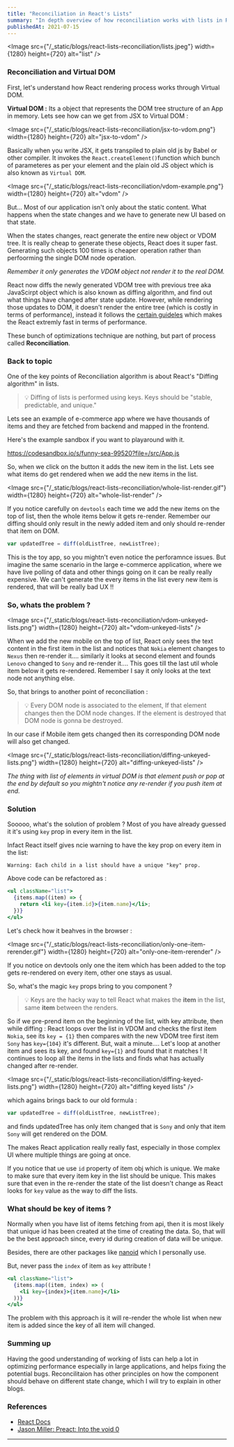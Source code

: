 ```yaml
---
title: "Reconciliation in React's Lists"
summary: "In depth overview of how reconciliation works with lists in React and how can we use key attribute to prevent unnecessary re-render."
publishedAt: 2021-07-15
---
```


<Image
  src={"/_static/blogs/react-lists-reconciliation/lists.jpeg"}
  width={1280}
  height={720}
  alt="list"
/>

### Reconciliation and Virtual DOM

First, let's understand how React rendering process works through Virtual DOM.

**Virtual DOM :** Its a object that represents the DOM tree structure of an App in memory. Lets see how can we get from JSX to Virtual DOM :

<Image
  src={"/_static/blogs/react-lists-reconciliation/jsx-to-vdom.png"}
  width={1280}
  height={720}
  alt="jsx-to-vdom"
/>

Basically when you write JSX, it gets transpiled to plain old js by Babel or other compiler. It invokes the `React.createElement()`function which bunch of parameteres as per your element and the plain old JS object which is also known as `Virtual DOM`.

<Image
  src={"/_static/blogs/react-lists-reconciliation/vdom-example.png"}
  width={1280}
  height={720}
  alt="vdom"
/>

But...
Most of our application isn't only about the static content. What happens when the state changes and we have to generate new UI based on that state.

When the states changes, react generate the entire new object or VDOM tree. It is really cheap to generate these objects, React does it super fast. Generating such objects 100 times is cheaper operation rather than perfoorming the single DOM node operation.

_Remember it only generates the VDOM object not render it to the real DOM._

React now diffs the newly generated VDOM tree with previous tree aka JavaScirpt object which is also known as diffing algorithm, and find out what things have changed after state update. However, while rendering those updates to DOM, it doesn't render the entire tree (which is costly in terms of performance), instead it follows the [certain guideles](https://reactjs.org/docs/reconciliation.html#motivation) which makes the React extremly fast in terms of performance.

These bunch of optimizations technique are nothing, but part of process called **Reconciliation**.

### Back to topic

One of the key points of Reconciliation algorithm is about React's "Diffing algorithm" in lists.

> 💡 Diffing of lists is performed using keys. Keys should be "stable, predictable, and unique."

Lets see an example of e-commerce app where we have thousands of items and they are fetched from backend and mapped in the frontend.

Here's the example sandbox if you want to playaround with it.

https://codesandbox.io/s/funny-sea-99520?file=/src/App.js

So, when we click on the button it adds the new item in the list. Lets see what items do get rendered when we add the new items in the list.

<Image
  src={"/_static/blogs/react-lists-reconciliation/whole-list-render.gif"}
  width={1280}
  height={720}
  alt="whole-list-render"
/>

If you notice carefully on `devtools` each time we add the new items on the top of list, then the whole items below it gets re-render.
Remember our diffing should only result in the newly added item and only should re-render that item on DOM.

```js
var updatedTree = diff(oldListTree, newListTree);
```

This is the toy app, so you mightn't even notice the perforamnce issues. But
imagine the same scenario in the large e-commerce application, where we have live polling of data and other things going on it can be really really expensive. We can't generate the every items in the list every new item is rendered, that will be really bad UX !!

### So, whats the problem ?

<Image
  src={"/_static/blogs/react-lists-reconciliation/vdom-unkeyed-lists.png"}
  width={1280}
  height={720}
  alt="vdom-unkeyed-lists"
/>

When we add the new mobile on the top of list, React only sees the text content in the first item in the list and notices that `Nokia` element changes to `Nexus` then re-render it.... similarly it looks at second element and founds `Lenovo` changed to `Sony` and re-render it....
This goes till the last util whole item below it gets re-rendered. Remember I say it only looks at the text node not anything else.

So, that brings to another point of reconciliation :

> 💡 Every DOM node is associated to the element, If that element changes then the DOM node
> changes. If the element is destroyed that DOM node is gonna be destroyed.

In our case if Mobile item gets changed then its corresponding DOM node will also get changed.

<Image
  src={"/_static/blogs/react-lists-reconciliation/diffing-unkeyed-lists.png"}
  width={1280}
  height={720}
  alt="diffing-unkeyed-lists"
/>

_The thing with list of elements in virtual DOM is that element push or pop at the end by default so you mightn't notice any re-render if you push item at end._

### Solution

Sooooo, what's the solution of problem ? Most of you have already guessed it it's using `key`
prop in every item in the list.

Infact React itself gives ncie warning to have the key prop on every item in the list:

```
Warning: Each child in a list should have a unique "key" prop.
```

Above code can be refactored as :

```jsx
<ul className="list">
  {items.map((item) => {
    return <li key={item.id}>{item.name}</li>;
  })}
</ul>
```

Let's check how it beahves in the browser :

<Image
  src={"/_static/blogs/react-lists-reconciliation/only-one-item-rerender.gif"}
  width={1280}
  height={720}
  alt="only-one-item-rerender"
/>

If you notice on devtools only one the item which has been added to the top gets re-rendered on every item, other one stays as usual.

So, what's the magic `key` props bring to you component ?

> 💡 Keys are the hacky way to tell React what makes the **item** in the list, same **item** between the renders.

So if we pre-prend item on the beginning of the list, with key attribute, then while diffing : React loops over the list in VDOM and checks the first item `Nokia`, see its `key = {1}` then compares with the new VDOM tree first item `Sony` has `key={104}` it's different. But, wait a minute.... Let's loop at another item and sees its key, and found `key={1}` and found that it matches ! It continues to loop all the items in the lists and finds what has actually changed after re-render.

<Image
  src={"/_static/blogs/react-lists-reconciliation/diffing-keyed-lists.png"}
  width={1280}
  height={720}
  alt="diffing keyed lists"
/>

which agains brings back to our old formula :

```js
var updatedTree = diff(oldListTree, newListTree);
```

and finds updatedTree has only item changed that is `Sony` and only that item `Sony` will get rendered on the DOM.

The makes React application really really fast, especially in those complex UI where multiple things are going at once.

If you notice that ue use `id` property of item obj which is unique. We make to make sure that every item key in the list should be unique. This makes sure that even in the re-render the state of the list doesn't change as React looks for `key` value as the way to diff the lists.

### What should be key of items ?

Normally when you have list of items fetching from api, then it is most likely that unique id has been created at the time of creating the data. So, that will be the best approach since, every id during creation of data will be unique.

Besides, there are other packages like [nanoid](https://www.npmjs.com/package/nanoid) which I personally use.

But, never pass the `index` of item as `key` attribute !

```jsx
<ul className="list">
  {items.map((item, index) => (
    <li key={index}>{item.name}</li>
  ))}
</ul>
```

The problem with this approach is it will re-render the whole list when new item is added since the key of all item will changed.

### Summing up

Having the good understanding of working of lists can help a lot in optimizing performance especially in large applications, and helps fixing the potential bugs. Reconcilitaion has other principles on how the component should behave on different state change, which I will try to explain in other blogs.

### References

- [React Docs](https://reactjs.org/docs/reconciliation.html)
- [Jason Miller: Preact: Into the void 0](https://www.youtube.com/watch?v=LY6y3HbDVmg)

<hr />
